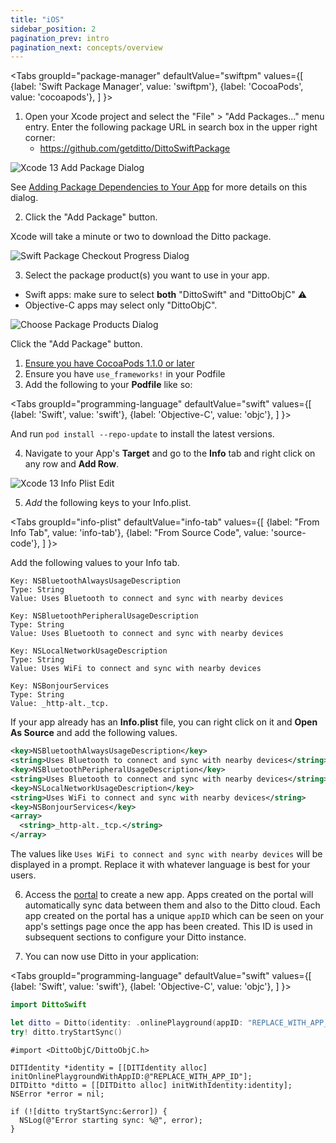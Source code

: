```yaml
---
title: "iOS"
sidebar_position: 2
pagination_prev: intro
pagination_next: concepts/overview
---
```



<Tabs
  groupId="package-manager"
  defaultValue="swiftpm"
  values={[
    {label: 'Swift Package Manager', value: 'swiftpm'},
    {label: 'CocoaPods', value: 'cocoapods'},
  ]
}>

<TabItem value="swiftpm">

1. Open your Xcode project and select the "File" > "Add Packages..." menu entry.
   Enter the following package URL in search box in the upper right corner:
   - https://github.com/getditto/DittoSwiftPackage

![Xcode 13 Add Package Dialog](./xcode13-add-package.png)

See [Adding Package Dependencies to Your App](https://developer.apple.com/documentation/swift_packages/adding_package_dependencies_to_your_app#3512138)
for more details on this dialog.

2. Click the "Add Package" button.

Xcode will take a minute or two to download the Ditto package.

![Swift Package Checkout Progress Dialog](./swiftpm-checkout-progress.png)

3. Select the package product(s) you want to use in your app.

- Swift apps: make sure to select **both** "DittoSwift" and "DittoObjC" :warning:
- Objective-C apps may select only "DittoObjC".

![Choose Package Products Dialog](./swiftpm-choose-products.png)

Click the "Add Package" button.

</TabItem>

<TabItem value="cocoapods">

1. [Ensure you have CocoaPods 1.1.0 or later](https://guides.cocoapods.org/using/getting-started.html)
2. Ensure you have `use_frameworks!` in your Podfile
3. Add the following to your **Podfile** like so:

<Tabs
  groupId="programming-language"
  defaultValue="swift"
  values={[
    {label: 'Swift', value: 'swift'},
    {label: 'Objective-C', value: 'objc'},
  ]
}>
<TabItem value="swift">

<InstallCode framework="cocoa" variant="swift" />

</TabItem>
<TabItem value="objc">

<InstallCode framework="cocoa" variant="objc" />

</TabItem>
</Tabs>

And run `pod install --repo-update` to install the latest versions.

</TabItem>
</Tabs>

4. Navigate to your App's **Target** and go to the **Info** tab and right click on any row and **Add Row**.

![Xcode 13 Info Plist Edit](./xcode13-infoplist.png)

5. _Add_ the following keys to your Info.plist.

<Tabs
groupId="info-plist"
  defaultValue="info-tab"
  values={[
    {label: "From Info Tab", value: 'info-tab'},
    {label: "From Source Code", value: 'source-code'},
  ]
}>

<TabItem value="info-tab">

Add the following values to your Info tab.

```
Key: NSBluetoothAlwaysUsageDescription
Type: String
Value: Uses Bluetooth to connect and sync with nearby devices

Key: NSBluetoothPeripheralUsageDescription
Type: String
Value: Uses Bluetooth to connect and sync with nearby devices

Key: NSLocalNetworkUsageDescription
Type: String
Value: Uses WiFi to connect and sync with nearby devices

Key: NSBonjourServices
Type: String
Value: _http-alt._tcp.
```

</TabItem>
<TabItem value="source-code">

If your app already has an **Info.plist** file, you can right click on it and **Open As Source** and add the following values.

```xml title=Info.plist
<key>NSBluetoothAlwaysUsageDescription</key>
<string>Uses Bluetooth to connect and sync with nearby devices</string>
<key>NSBluetoothPeripheralUsageDescription</key>
<string>Uses Bluetooth to connect and sync with nearby devices</string>
<key>NSLocalNetworkUsageDescription</key>
<string>Uses WiFi to connect and sync with nearby devices</string>
<key>NSBonjourServices</key>
<array>
  <string>_http-alt._tcp.</string>
</array>
```

</TabItem>

</Tabs>

The values like `Uses WiFi to connect and sync with nearby devices` will be displayed in a prompt. Replace it with whatever language is best for your users.

6. Access the [portal](https://portal.ditto.live) to create a new app. Apps created on the portal will automatically sync data between them and also to the Ditto cloud. Each app created on the portal has a unique `appID` which can be seen on your app's settings page once the app has been created. This ID is used in subsequent sections to configure your Ditto instance.

7. You can now use Ditto in your application:

<Tabs
  groupId="programming-language"
  defaultValue="swift"
  values={[
    {label: 'Swift', value: 'swift'},
    {label: 'Objective-C', value: 'objc'},
  ]
}>
<TabItem value="swift">

```swift
import DittoSwift

let ditto = Ditto(identity: .onlinePlayground(appID: "REPLACE_WITH_APP_ID"))
try! ditto.tryStartSync()
```

</TabItem>
<TabItem value="objc">

```objc
#import <DittoObjC/DittoObjC.h>

DITIdentity *identity = [[DITIdentity alloc] initOnlinePlaygroundWithAppID:@"REPLACE_WITH_APP_ID"];
DITDitto *ditto = [[DITDitto alloc] initWithIdentity:identity];
NSError *error = nil;

if (![ditto tryStartSync:&error]) {
  NSLog(@"Error starting sync: %@", error);
}
```

</TabItem>
</Tabs>
